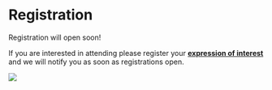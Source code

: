 # Registration

Registration will open soon!

If you are interested in attending please register your
[**expression of interest**](https://docassemble.flinders.edu.au/interview?i=2024ALAAConference:data/questions/eoi.yml)
and we will notify you as soon as registrations open.

![](../../static/img/registration2.png)